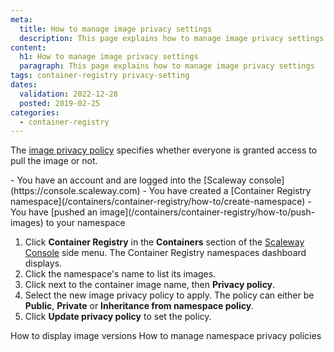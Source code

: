 ```yaml
---
meta:
  title: How to manage image privacy settings
  description: This page explains how to manage image privacy settings
content:
  h1: How to manage image privacy settings
  paragraph: This page explains how to manage image privacy settings
tags: container-registry privacy-setting 
dates:
  validation: 2022-12-28
  posted: 2019-02-25
categories:
  - container-registry
---
```


The [image privacy policy](/containers/container-registry/concepts/#image-privacy-policies) specifies whether everyone is granted access to pull the image or not.

<Macro id="iam-requirements" />

<Message type="requirement">
  - You have an account and are logged into the [Scaleway console](https://console.scaleway.com) 
  - You have created a [Container Registry namespace](/containers/container-registry/how-to/create-namespace)
  - You have [pushed an image](/containers/container-registry/how-to/push-images) to your namespace 
</Message>

1. Click **Container Registry** in the **Containers** section of the [Scaleway Console](https://console.scaleway.com) side menu. The Container Registry namespaces dashboard displays.
    <Lightbox src="scaleway-registry_namespace_list.webp" />
2. Click the namespace's name to list its images.
3. Click <Icon name="more" /> next to the container image name, then **Privacy policy**.
    <Lightbox src="scaleway-registry_image_privacy.webp" />
4. Select the new image privacy policy to apply. The policy can either be **Public**, **Private** or **Inheritance from namespace policy**.
    <Lightbox src="scaleway-registry_privacy_policy.webp" />
5. Click **Update privacy policy** to set the policy.

<Navigation title="See Also">
  <PreviousButton to="/containers/container-registry/how-to/display-image-versions/">How to display image versions</PreviousButton>
  <NextButton to="/containers/container-registry/how-to/manage-namespace-privacy-policies/">How to manage namespace privacy policies</NextButton>
</Navigation>

